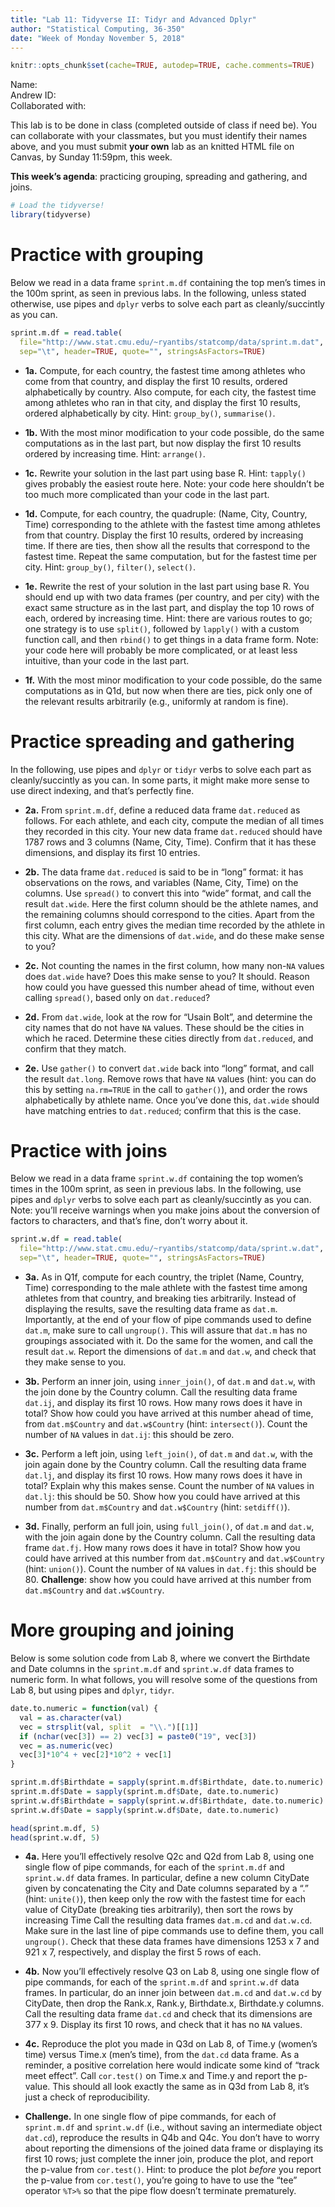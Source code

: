 ```yaml
---
title: "Lab 11: Tidyverse II: Tidyr and Advanced Dplyr"
author: "Statistical Computing, 36-350"
date: "Week of Monday November 5, 2018"
---
```


```r
knitr::opts_chunk$set(cache=TRUE, autodep=TRUE, cache.comments=TRUE)
```

Name:  
Andrew ID:  
Collaborated with:  

This lab is to be done in class (completed outside of class if need be). You can collaborate with your classmates, but you must identify their names above, and you must submit **your own** lab as an knitted HTML file on Canvas, by Sunday 11:59pm, this week.

**This week's agenda**: practicing grouping, spreading and gathering, and joins.

```r
# Load the tidyverse!
library(tidyverse)
```

Practice with grouping
===

Below we read in a data frame `sprint.m.df` containing the top men's times in the 100m sprint, as seen in previous labs. In the following, unless stated otherwise, use pipes and `dplyr` verbs to solve each part as cleanly/succintly as you can.

```r
sprint.m.df = read.table(
  file="http://www.stat.cmu.edu/~ryantibs/statcomp/data/sprint.m.dat",
  sep="\t", header=TRUE, quote="", stringsAsFactors=TRUE)
```

- **1a.** Compute, for each country, the fastest time among athletes who come from that country, and display the first 10 results, ordered alphabetically by country. Also compute, for each city, the fastest time among athletes who ran in that city, and display the first 10 results, ordered alphabetically by city. Hint: `group_by()`, `summarise()`. 

- **1b.** With the most minor modification to your code possible, do the same computations as in the last part, but now display the first 10 results ordered by increasing time. Hint: `arrange()`.

- **1c.** Rewrite your solution in the last part using base R. Hint: `tapply()` gives probably the easiest route here. Note: your code here shouldn't be too much more complicated than your code in the last part.

- **1d.** Compute, for each country, the quadruple: (Name, City, Country, Time) corresponding to the athlete with the fastest time among athletes from that country. Display the first 10 results, ordered by increasing time. If there are ties, then show all the results that correspond to the fastest time. Repeat the same computation, but for the fastest time per city. Hint: `group_by()`, `filter()`, `select()`.

- **1e.** Rewrite the rest of your solution in the last part using base R. You should end up with two data frames (per country, and per city) with the exact same structure as in the last part, and display the top 10 rows of each, ordered by increasing time. Hint: there are various routes to go; one strategy is to use `split()`, followed by `lapply()` with a custom function call, and then `rbind()` to get things in a data frame form. Note: your code here will probably be more complicated, or at least less intuitive, than your code in the last part.

- **1f.** With the most minor modification to your code possible, do the same computations as in Q1d, but now when there are ties, pick only one of the relevant results arbitrarily (e.g., uniformly at random is fine).

Practice spreading and gathering
===

In the following, use pipes and `dplyr` or `tidyr` verbs to solve each part as cleanly/succintly as you can. In some parts, it might make more sense to use direct indexing, and that's perfectly fine.

- **2a.** From `sprint.m.df`, define a reduced data frame `dat.reduced` as follows. For each athlete, and each city, compute the median of all times they recorded in this city. Your new data frame `dat.reduced` should have 1787 rows and 3 columns (Name, City, Time). Confirm that it has these dimensions, and display its first 10 entries. 

- **2b.** The data frame `dat.reduced` is said to be in "long" format: it has observations on the rows, and variables (Name, City, Time) on the columns. Use `spread()` to convert this into "wide" format, and call the result `dat.wide`. Here the first column should be the athlete names, and the remaining columns should correspond to the cities. Apart from the first column, each entry gives the median time recorded by the athlete in this city. What are the dimensions of `dat.wide`, and do these make sense to you? 

- **2c.** Not counting the names in the first column, how many non-`NA` values does `dat.wide` have? Does this make sense to you? It should. Reason how could you have guessed this number ahead of time, without even calling `spread()`, based only on `dat.reduced`?

- **2d.** From `dat.wide`, look at the row for "Usain Bolt", and determine the city names that do not have `NA` values. These should be the cities in which he raced. Determine these cities directly from `dat.reduced`, and confirm that they match.

- **2e.** Use `gather()` to convert `dat.wide` back into "long" format, and call the result `dat.long`. Remove rows that have `NA` values (hint: you can do this by setting `na.rm=TRUE` in the call to `gather()`), and order the rows alphabetically by athlete name. Once you've done this, `dat.wide` should have matching entries to `dat.reduced`; confirm that this is the case.

Practice with joins
===

Below we read in a data frame `sprint.w.df` containing the top women's times in the 100m sprint, as seen in previous labs. In the following, use pipes and `dplyr` verbs to solve each part as cleanly/succintly as you can. Note: you'll receive warnings when you make joins about the conversion of factors to characters, and that's fine, don't worry about it.

```r
sprint.w.df = read.table(
  file="http://www.stat.cmu.edu/~ryantibs/statcomp/data/sprint.w.dat",
  sep="\t", header=TRUE, quote="", stringsAsFactors=TRUE)
```

- **3a.** As in Q1f, compute for each country, the triplet (Name, Country, Time) corresponding to the male athlete with the fastest time among athletes from that country, and breaking ties arbitrarily. Instead of displaying the results, save the resulting data frame as `dat.m`. Importantly, at the end of your flow of pipe commands used to define `dat.m`, make sure to call `ungroup()`. This will assure that `dat.m` has no groupings associated with it. Do the same for the women, and call the result `dat.w`. Report the dimensions of `dat.m` and `dat.w`, and check that they make sense to you.

- **3b.** Perform an inner join, using `inner_join()`, of `dat.m` and `dat.w`, with the join done by the Country column. Call the resulting data frame `dat.ij`, and display its first 10 rows. How many rows does it have in total? Show how could you have arrived at this number ahead of time, from `dat.m$Country` and `dat.w$Country` (hint: `intersect()`). Count the number of `NA` values in `dat.ij`: this should be zero.

- **3c.** Perform a left join, using `left_join()`, of `dat.m` and `dat.w`, with the join again done by the Country column. Call the resulting data frame `dat.lj`, and display its first 10 rows. How many rows does it have in total? Explain why this makes sense. Count the number of `NA` values in `dat.lj`: this should be 50. Show how you could have arrived at this number from `dat.m$Country` and `dat.w$Country` (hint: `setdiff()`).

- **3d.** Finally, perform an full join, using `full_join()`, of `dat.m` and `dat.w`, with the join again done by the Country column. Call the resulting data frame `dat.fj`. How many rows does it have in total? Show how you could have arrived at this number from `dat.m$Country` and `dat.w$Country` (hint: `union()`). Count the number of `NA` values in `dat.fj`: this should be 80. **Challenge**: show how you could have arrived at this number from `dat.m$Country` and `dat.w$Country`. 

More grouping and joining
===

Below is some solution code from Lab 8, where we convert the Birthdate and Date columns in the `sprint.m.df` and `sprint.w.df` data frames to numeric form. In what follows, you will resolve some of the questions from Lab 8, but using pipes and `dplyr`, `tidyr`.

```r
date.to.numeric = function(val) {
  val = as.character(val)
  vec = strsplit(val, split  = "\\.")[[1]]
  if (nchar(vec[3]) == 2) vec[3] = paste0("19", vec[3])
  vec = as.numeric(vec)
  vec[3]*10^4 + vec[2]*10^2 + vec[1]
}

sprint.m.df$Birthdate = sapply(sprint.m.df$Birthdate, date.to.numeric)
sprint.m.df$Date = sapply(sprint.m.df$Date, date.to.numeric)
sprint.w.df$Birthdate = sapply(sprint.w.df$Birthdate, date.to.numeric)
sprint.w.df$Date = sapply(sprint.w.df$Date, date.to.numeric)

head(sprint.m.df, 5)
head(sprint.w.df, 5)
```

- **4a.** Here you'll effectively resolve Q2c and Q2d from Lab 8, using one single flow of pipe commands, for each of the `sprint.m.df` and `sprint.w.df` data frames. In particular, define a new column CityDate given by concatenating the City and Date columns separated by a "." (hint: `unite()`), then keep only the row with the fastest time for each value of CityDate (breaking ties arbitrarily), then sort the rows by increasing Time Call the resulting data frames `dat.m.cd` and `dat.w.cd`. Make sure in the last line of pipe commands use to define them, you call `ungroup()`. Check that these data frames have dimensions 1253 x 7 and 921 x 7, respectively, and display the first 5 rows of each.

- **4b.** Now you'll effectively resolve Q3 on Lab 8, using one single flow of pipe commands, for each of the `sprint.m.df` and `sprint.w.df` data frames. In particular, do an inner join between `dat.m.cd` and `dat.w.cd` by CityDate, then drop the Rank.x, Rank.y, Birthdate.x, Birthdate.y columns. Call the resulting data frame `dat.cd` and check that its dimensions are 377 x 9. Display its first 10 rows, and check that it has no `NA` values.

- **4c.** Reproduce the plot you made in Q3d on Lab 8, of Time.y (women's time) versus Time.x (men's time), from the `dat.cd` data frame. As a reminder, a positive correlation here would indicate some kind of "track meet effect". Call `cor.test()` on Time.x and Time.y and report the p-value. This should all look exactly the same as in Q3d from Lab 8, it's just a check of reproducibility.

- **Challenge.** In one single flow of pipe commands, for each of `sprint.m.df` and `sprint.w.df` (i.e., without saving an intermediate object `dat.cd`), reproduce the results in Q4b and Q4c. You don't have to worry about reporting the dimensions of the joined data frame or displaying its first 10 rows; just complete the inner join, produce the plot, and report the p-value from `cor.test()`. Hint: to produce the plot *before* you report the p-value from `cor.test()`, you're going to have to use the "tee" operator `%T>%` so that the pipe flow doesn't terminate prematurely. 